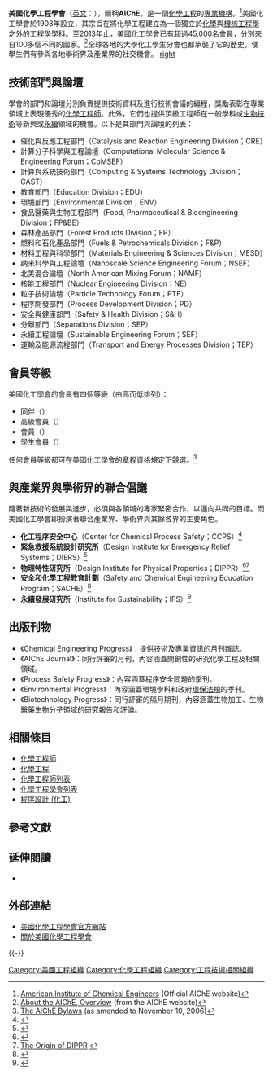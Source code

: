 '''美國化學工程學會'''（[[英文|英文]]：{{lang|en|'''American Institute of Chemical Engineers'''}}），簡稱'''AIChE'''，是一個[[化學工程|化學工程]]的[[專業機構|專業機構]]。<ref>[http://www.aiche.org/ American Institute of Chemical Engineers] {{Wayback|url=http://www.aiche.org/ |date=20180712232206 }} (Official AIChE website)</ref>美國化工學會於1908年設立，其宗旨在將化學工程建立為一個獨立於[[化學|化學]]與[[機械工程學|機械工程學]]之外的[[工程學|工程學]]學科。至2013年止，美國化工學會已有超過45,000名會員，分別來自100多個不同的國家。<ref name=AboutAIChE>[http://www.aiche.org/about/ About the AIChE, Overview] {{Wayback|url=http://www.aiche.org/about/ |date=20180202085556 }} (from the AIChE website)</ref>全球各地的大學化工學生分會也都承襲了它的歷史，使學生們有參與各地學術界及產業界的社交機會。
[[檔案:American_Institute_of_Chemical_Engineers_(logo).png|right]]

== 技術部門與論壇 ==
學會的部門和論壇分別負責提供技術資料及進行技術會議的編程，獎勵表彰在專業領域上表現優秀的[[化學工程師|化學工程師]]。此外，它們也提供頂級工程師在一般學科或[[生物技術|生物技術]]等新興或[[永續|永續]]領域的機會。以下是其部門與論壇的列表：<!--部門與論壇名稱以Google翻譯為參考-->
* 催化與反應工程部門（Catalysis and Reaction Engineering Division；CRE）
* 計算分子科學與工程論壇（Computational Molecular Science & Engineering Forum；CoMSEF）  
* 計算與系統技術部門（Computing & Systems Technology Division；CAST）  
* 教育部門（Education Division；EDU）
* 環境部門（Environmental Division；ENV）  
* 食品醫藥與生物工程部門（Food, Pharmaceutical & Bioengineering Division；FP&BE）  
* 森林產品部門（Forest Products Division；FP）  
* 燃料和石化產品部門（Fuels & Petrochemicals Division；F&P）  
* 材料工程與科學部門（Materials Engineering & Sciences Division；MESD）  
* 纳米科學與工程論壇（Nanoscale Science Engineering Forum；NSEF）   
* 北美混合論壇（North American Mixing Forum；NAMF）  
* 核能工程部門（Nuclear Engineering Division；NE）  
* 粒子技術論壇（Particle Technology Forum；PTF）  
* 程序開發部門（Process Development Division；PD）  
* 安全與健康部門（Safety & Health Division；S&H）  
* 分離部門（Separations Division；SEP）  
* 永續工程論壇（Sustainable Engineering Forum；SEF）  
* 運輸及能源流程部門（Transport and Energy Processes Division；TEP）

== 會員等級 ==
美國化工學會的會員有四個等級（由高而低排列）：

* 同伴（{{lang|en|Fellow}}）
* 高級會員（{{lang|en|Senior Member}}）
* 會員（{{lang|en|Member}}）
* 學生會員（{{lang|en|Student Member}}）

任何會員等級都可在美國化工學會的章程資格規定下競選。<ref>[http://www.aiche.org/About/WhoWeAre/Governance/ByLaws.aspx#1 The AIChE Bylaws] {{Wayback|url=http://www.aiche.org/About/WhoWeAre/Governance/ByLaws.aspx#1 |date=20120731084542 }} (as amended to November 10, 2006)</ref>

== 與產業界與學術界的聯合倡議 ==
隨著新技術的發展與進步，必須與各領域的專家緊密合作，以邁向共同的目標。而美國化工學會即扮演著聯合產業界、學術界與其餘各界的主要角色。

* '''化工程序安全中心'''（Center for Chemical Process Safety；CCPS）<ref>{{Cite web |url=http://www.aiche.org/CCPS/About/index.aspx |title=About CCPS |access-date=2015-02-05 |archive-date=2012-07-04 |archive-url=https://web.archive.org/web/20120704022543/http://www.aiche.org/CCPS/About/index.aspx |dead-url=no }}</ref>
* '''緊急救援系統設計研究所'''（Design Institute for Emergency Relief Systems；DIERS）<ref>{{Cite web |url=http://www.iomosaic.com/diersweb/home.aspx |title=AIChE DIERS |access-date=2015-02-05 |archive-date=2021-04-28 |archive-url=https://web.archive.org/web/20210428213709/https://www.iomosaic.com/diersweb/home.aspx |dead-url=no }}</ref>
* '''物理特性研究所'''（Design Institute for Physical Properties；DIPPR）<ref>{{Cite web |url=http://www.aiche.org/TechnicalSocieties/DIPPR/index.aspx |title=DIPPR |access-date=2015-02-05 |archive-date=2010-07-06 |archive-url=https://web.archive.org/web/20100706041931/http://www.aiche.org/TechnicalSocieties/DIPPR/index.aspx |dead-url=no }}</ref><ref>[http://www.aiche.org/TechnicalSocieties/DIPPR/About/History.aspx The Origin of DIPPR] {{webarchive|url=https://web.archive.org/web/20060214232958/http://www.aiche.org/TechnicalSocieties/DIPPR/About/History.aspx |date=2006-02-14 }}</ref>
* '''安全和化學工程教育計劃'''（Safety and Chemical Engineering Education Program；SACHE）<ref>{{Cite web |url=http://www.sache.org/ |title=Welcome to SAChE |access-date=2015-02-05 |archive-date=2020-01-23 |archive-url=https://web.archive.org/web/20200123031444/http://sache.org/ |dead-url=no }}</ref>
* '''永續發展研究所'''（Institute for Sustainability；IFS）<ref>{{Cite web |url=http://www.aiche.org/IFS/About/Index.aspx |title=About IFS |access-date=2015-02-05 |archive-date=2012-08-04 |archive-url=https://web.archive.org/web/20120804113316/http://www.aiche.org/IFS/About/Index.aspx |dead-url=no }}</ref>

== 出版刊物 ==
*《Chemical Engineering Progress》：提供技術及專業資訊的月刊雜誌。
*《AIChE Journal》：同行評審的月刊，內容涵蓋開創性的研究化學工程及相關領域。
*《Process Safety Progress》：內容涵蓋程序安全問題的季刊。
*《Environmental Progress》：內容涵蓋環境學科和政府[[環境法學|環保法規]]的季刊。
*《Biotechnology Progress》：同行評審的隔月期刊，內容涵蓋生物加工、生物醫藥生物分子領域的研究報告和評論。

== 相關條目 ==
{{portal|工程}}
* [[化學工程師|化學工程師]]
* [[化學工程|化學工程]]
* [[化學工程師列表|化學工程師列表]]
* [[化學工程學會列表|化學工程學會列表]]
* [[程序設計_(化工)|程序設計 (化工)]]

== 參考文獻 ==
{{reflist|2}}

== 延伸閱讀 ==
*{{cite book|author=T. S. Reynolds|title=75 Years of Progress: a history of the American Institute of Chemical Engineers 1908–1983|edition=|publisher=AIChE|year=1983|id=ISBN 0-8169-0231-3}}

== 外部連結 ==
* [http://www.aiche.org/ 美國化學工程學會官方網站] {{Wayback|url=http://www.aiche.org/ |date=20180712232206 }}
* [http://www.aiche.org/about 關於美國化學工程學會] {{Wayback|url=http://www.aiche.org/about |date=20210428132223 }}

{{-}}
{{化學工程}}
[[Category:美國工程組織|Category:美國工程組織]]
[[Category:化學工程組織|Category:化學工程組織]]
[[Category:工程技術相關組織|Category:工程技術相關組織]]